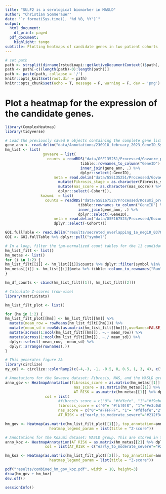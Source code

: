 ```yaml
---
title: "SULF2 is a serological biomarker in MASLD"
author: "Christian Sommerauer"
date: "`r format(Sys.time(), '%d %B, %Y')`"
output:
  html_document:
    df_print: paged
  pdf_document:
    highlight: tango
subtitle: Plotting heatmaps of candidate genes in two patient cohorts
---
```

```r
# set path
path <- strsplit(dirname(rstudioapi::getActiveDocumentContext()$path), '/')[[1]]
path <- path[-c((length(path)-0):length(path))]
path <- paste(path, collapse = '/')
knitr::opts_knit$set(root.dir = path)
knitr::opts_chunk$set(echo = T, message = F, warning = F, dev = 'png')
```

# Plot a heatmap for the expression of the candidate genes.
```r
library(ComplexHeatmap)
library(tidyverse)

# Load the previously saved R objects containing the complete gene lists, tpm-normalized, filtered by > 3 tpm.
gene_ann <- read.delim("data/Annotations/230918_february_2023_GeneID_Symbol_Hsap.txt")
hm_list <- list(
                 govaere = list(
                   counts = readRDS("data/GSE135251/Processed/Govaere_processed.rds")[[2]] %>% 
                                  tibble::rownames_to_column("GeneID") %>% 
                                  inner_join(gene_ann, .) %>% 
                                  dplyr::select(-GeneID),
                      meta = read.delim("data/GSE135251/Processed/Govaere_meta.txt") %>% 
                        mutate(Fibrosis_stage = as.character(Fibrosis_stage)) %>% 
                        mutate(nas_score = as.character(nas_score)) %>% 
                        dplyr::select(-Cohort)),
                kozumi  = list(
                  counts = readRDS("data/GSE167523/Processed/Kozumi_processed.rds")[[2]] %>% 
                                 tibble::rownames_to_column("GeneID") %>% 
                                 inner_join(gene_ann, .) %>% 
                                 dplyr::select(-GeneID),
                      meta = read.delim("data/GSE167523/Processed/Kozumi_meta.txt") %>% 
                      dplyr::select(-Cohort)))

GOI.fullTable <- read.delim("results/secreted_overlapping_1e_neg10_03785_koz_gov.txt")
GOI <- GOI.fullTable %>% dplyr::pull("symbol")

# In a loop, filter the tpm-normalized count tables for the 11 candidate genes.
hm_list_filt <- list()
hm_metas <- list()
for (i in 1:2) {
hm_list_filt[[i]] <- hm_list[[i]]$counts %>% dplyr::filter(symbol %in% GOI) %>% tibble::column_to_rownames("symbol")
hm_metas[[i]] <- hm_list[[i]]$meta %>% tibble::column_to_rownames("Run")
}

hm_df_counts <- cbind(hm_list_filt[[1]], hm_list_filt[[2]])
```

```r
# Calculate Z-scores (row-wise)
library(matrixStats)

hm_list_filt_plot <- list()

for (hm in 1:2) {
hm_list_filt_plot[[hm]] <- hm_list_filt[[hm]] %>% 
  mutate(mean_row = rowMeans(hm_list_filt[[hm]])) %>%
  mutate(mean_sd = rowSds(as.matrix(hm_list_filt[[hm]]),useNames=FALSE)) %>%
  mutate(across(1:ncol(hm_list_filt[[hm]]), ~.- mean_row)) %>%
  mutate(across(1:ncol(hm_list_filt[[hm]]), ~./ mean_sd)) %>%
  dplyr::select(-mean_row, -mean_sd) %>%
  dplyr::arrange(rownames(.))
}
```

```r
# This generates figure 2A
library(circlize)
my_col <- circlize::colorRamp2(c(-4,-3, -1, -0.5, 0, 0.5, 1, 3, 4), c("darkblue", "#374fae", "#85c1e9","#e3eefb", "white", "#fee3dc", "#f5b7b1", "#934646", "darkred"))

# Annotations for the Govaere dataset: Fibrosis, NAS, and the MASLD group. These are stored in the hm_metas list.
anno_gov <- HeatmapAnnotation(fibrosis_score = as.matrix(hm_metas[[1]] %>% dplyr::select(Fibrosis_stage)),
                               nas_score = as.matrix(hm_metas[[1]] %>% dplyr::select(nas_score)), 
                               AT_RISK = as.matrix(hm_metas[[1]] %>% dplyr::select(AT_RISK)),
                  col = list(
                        #fibrosis_score = c("0"= "#fdfefe", "1"="#f9ebea","2"= "#e6b0aa","3"= "#c0392b","4"= "#7b241c"),
                        fibrosis_score = c("0"= "#fbf0f8", "1"="#e3c0d8","2"= "#bd8eaf","3"= "#9a4982","4"= "#690e4e"),
                        nas_score = c("0"="#FFFFFF", "1"= "#fdfefe","2"= "#e5e8e8","3" = "#bfc9ca", "4" = "#aab7b8","5" = "#5d6d7e","6" = "#34495e", "7"="#212f3c", "8"="black"),
                        AT_RISK = c("early_to_moderate_severe"="#212f3c", "healthy_very_early"="#40E0D0")))

hm_gov <- Heatmap(as.matrix(hm_list_filt_plot[[1]]), top_annotation=anno_gov, show_column_names = FALSE, col=my_col,
                    heatmap_legend_param = list(title = "Z-score"))

# Annotations for the Kozumi dataset: MASLD group. This are stored in the hm_metas list.
anno_koz <- HeatmapAnnotation(AT_RISK = as.matrix(hm_metas[[2]] %>% dplyr::select(AT_RISK)),
                  col = list(AT_RISK = c("early_to_moderate_severe"="#212f3c", "healthy_very_early"="#40E0D0")))

hm_koz <- Heatmap(as.matrix(hm_list_filt_plot[[2]]), top_annotation=anno_koz, show_column_names = FALSE, col=my_col,
                    heatmap_legend_param = list(title = "Z-score"))

pdf("results/combined_hm_gov_koz.pdf", width = 10, height=3)
draw(hm_gov + hm_koz)
dev.off()
```

```r
sessionInfo()
```

